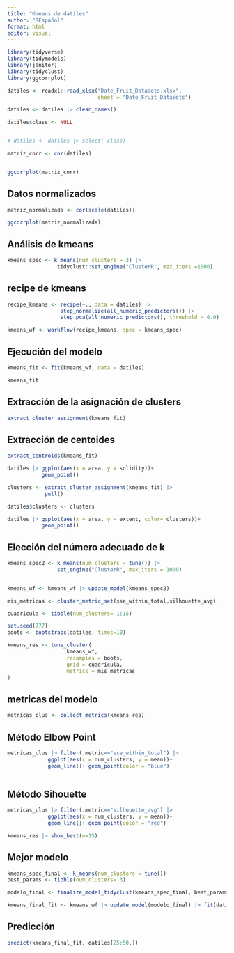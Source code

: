 ---
title: "Kmeans de datiles"
author: "REspañol"
format: html
editor: visual
---

```{r}
library(tidyverse)
library(tidymodels)
library(janitor)
library(tidyclust)
library(ggcorrplot)
```

```{r}
datiles <- readxl::read_xlsx("Date_Fruit_Datasets.xlsx",
                             sheet = "Date_Fruit_Datasets")
```

```{r}
datiles <- datiles |> clean_names()
```

```{r}
datiles$class <- NULL


# datiles <- datiles |> select(-class)
```

```{r}
matriz_corr <- cor(datiles)


ggcorrplot(matriz_corr)
```

## Datos normalizados

```{r}
matriz_normalizada <- cor(scale(datiles))

ggcorrplot(matriz_normalizada)
```

## Análisis de kmeans

```{r}
kmeans_spec <- k_means(num_clusters = 3) |> 
                tidyclust::set_engine("ClusterR", max_iters =1000)
```

## recipe de kmeans

```{r}
recipe_kmeans <- recipe(~., data = datiles) |> 
                 step_normalize(all_numeric_predictors()) |> 
                 step_pca(all_numeric_predictors(), threshold = 0.9)
```

```{r}
kmeans_wf <- workflow(recipe_kmeans, spec = kmeans_spec)
```

## Ejecución del modelo

```{r}
kmeans_fit <- fit(kmeans_wf, data = datiles)
```

```{r}
kmeans_fit
```

## Extracción de la asignación de clusters

```{r}
extract_cluster_assignment(kmeans_fit)
```

## Extracción de centoides

```{r}
extract_centroids(kmeans_fit)
```

```{r}


datiles |> ggplot(aes(x = area, y = solidity))+
           geom_point()
```

```{r}
clusters <- extract_cluster_assignment(kmeans_fit) |> 
            pull()
```

```{r}
datiles$clusters <- clusters
```

```{r}
datiles |> ggplot(aes(x = area, y = extent, color= clusters))+
           geom_point()
```

## 

## Elección del número adecuado de k

```{r}
kmeans_spec2 <- k_means(num_clusters = tune()) |> 
                set_engine("ClusterR", max_iters = 1000)


kmeans_wf <- kmeans_wf |> update_model(kmeans_spec2)
```

```{r}
mis_metricas <- cluster_metric_set(sse_within_total,silhouette_avg)
```

```{r}
cuadricula <- tibble(num_clusters= 1:15)

set.seed(777)
boots <- bootstraps(datiles, times=10)
```

```{r}
kmeans_res <- tune_cluster(
                   kmeans_wf,
                   resamples = boots,
                   grid = cuadricula,
                   metrics = mis_metricas
)
```

## metricas del modelo

```{r}
metricas_clus <- collect_metrics(kmeans_res)

```

## Método Elbow Point

```{r}
metricas_clus |> filter(.metric=="sse_within_total") |> 
             ggplot(aes(x = num_clusters, y = mean))+
             geom_line()+ geom_point(color = "blue")
  
```

## Método Sihouette

```{r}
metricas_clus |> filter(.metric=="silhouette_avg") |> 
             ggplot(aes(x = num_clusters, y = mean))+
             geom_line()+ geom_point(color = "red")
```

```{r}
kmeans_res |> show_best(n=15)
```

## Mejor modelo

```{r}
kmeans_spec_final <- k_means(num_clusters = tune())
best_params <- tibble(num_clusters= 3)

modelo_final <- finalize_model_tidyclust(kmeans_spec_final, best_params)

kmeans_final_fit <- kmeans_wf |> update_model(modelo_final) |> fit(datiles)
```

## Predicción

```{r}
predict(kmeans_final_fit, datiles[25:50,])
```

